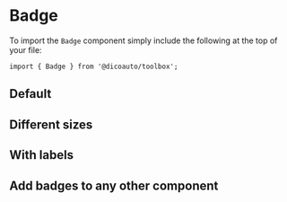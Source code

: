 
<Meta
  title="Toolbox/Badge"
  component={Badge}
/>

# Badge

To import the `Badge` component simply include the following at the top of your file:

```
import { Badge } from '@dicoauto/toolbox';
```

## Default

<Canvas>
  <Story name="Default">
    <Badge />
  </Story>
</Canvas>

## Different sizes

<Canvas>
  <Story name="Different sizes">
    <div className="flex space-x-4">
      <Badge size="s" />
      <Badge size="m" />
      <Badge size="lg" />
      <Badge size="xl" />
    </div>
  </Story>
</Canvas>

## With labels

<Canvas>
  <Story name="With Label">
    <div className="flex space-x-4 mb-4">
      <Badge badge={9} />
      <Badge badge={25} />
      <Badge badge={99} />
      <Badge badge={999} />
    </div>
    <div className="flex space-x-4">
      <Badge
        size="s"
        badge={999}
      />
      <Badge
        size="m"
        badge={25}
      />
      <Badge badge={9} />
      <Badge badge={999} />
    </div>
  </Story>
</Canvas>

## Add badges to any other component

<Canvas>
  <Story name="Add badge to other components">
    <BadgeContainer badge={999}>
      <div className="w-16 h-16 bg-toolbox-primary-500" />
    </BadgeContainer>
  </Story>
</Canvas>
